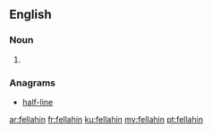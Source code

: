 ==English==

===Noun===
{{head|en|plural}} {{g|p}}
# {{plural of|fellah|lang=en}}

===Anagrams===
* [[half-line#English|half-line]]

[[ar:fellahin]]
[[fr:fellahin]]
[[ku:fellahin]]
[[my:fellahin]]
[[pt:fellahin]]